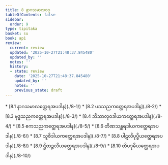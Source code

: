 ```yaml
---
title: 8 နာဂသမာလဝဂ္ဂ
tableOfContents: false
sidebar:
  order: 9
type: tipitaka
basket: su
book: ap1
review:
  current: review
  updated: '2025-10-27T21:48:37.845480'
  updated_by: ''
  notes: ''
  history:
  - state: review
    date: '2025-10-27T21:48:37.845480'
    updated_by: ''
    notes: ''
    previous_state: draft
---
```



<ReviewStatus review={frontmatter.review} showDetails={true} />

<HypothesisAnnotation frontmatter={frontmatter} />

<DynamicBreadcrumb />



<TableOfContents book="ap1" section="8">
* [8.1 နာဂသမာလတ္ထေရအပဒါန](./8-1/)
* [8.2 ပဒသညကတ္ထေရအပဒါန](./8-2/)
* [8.3 ဗုဒ္ဓသညကတ္ထေရအပဒါန](./8-3/)
* [8.4 ဘိသာလုဝဒါယကတ္ထေရအပဒါန](./8-4/)
* [8.5 ဧကသညကတ္ထေရအပဒါန](./8-5/)
* [8.6 တိဏသန္ထရဒါယကတ္ထေရအပဒါန](./8-6/)
* [8.7 သူစိဒါယကတ္ထေရအပဒါန](./8-7/)
* [8.8 ပါဋလိပုပ္ဖိယတ္ထေရအပဒါန](./8-8/)
* [8.9 ဌိတဉ္ဇလိယတ္ထေရအပဒါန](./8-9/)
* [8.10 တိပဒုမိယတ္ထေရအပဒါန](./8-10/)
</TableOfContents>